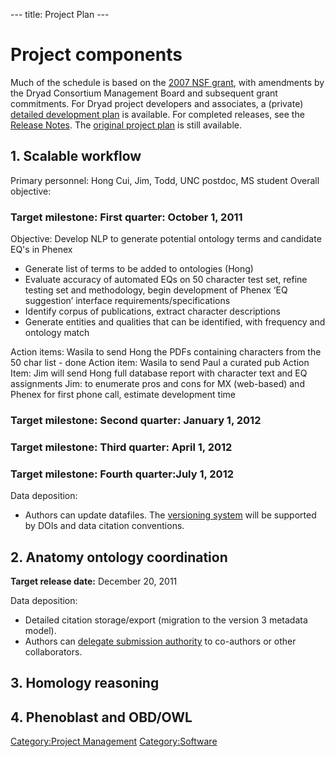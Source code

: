 ---
title: Project Plan
---

=Project components=

Much of the schedule is based on the [[MEDIA:Dryad.proj.descr.07.pdf|2007 NSF grant]], with amendments by the Dryad Consortium Management Board and subsequent grant commitments. For Dryad project developers and associates, a (private) [[WG:Detailed Development Plan|detailed development plan]] is available.  For completed releases, see the [[Release Notes]].  The [[Repository Development Plan 2006|original project plan]] is still available.

==1. Scalable workflow==
Primary personnel: Hong Cui, Jim, Todd, UNC postdoc, MS student
Overall objective: 

=== Target milestone: First quarter: October 1, 2011  ===
Objective: Develop NLP to generate potential ontology terms and candidate EQ's in Phenex
* Generate list of terms to be added to ontologies (Hong)
* Evaluate accuracy of automated EQs on 50 character test set, refine testing set and methodology, begin development of Phenex ‘EQ suggestion’ interface requirements/specifications
* Identify corpus of publications, extract character descriptions 
* Generate entities and qualities that can be identified, with frequency and ontology match

Action items: 
Wasila to send Hong the PDFs containing characters from the 50 char list - done
Action item: Wasila to send Paul a curated pub 
Action Item: Jim will send Hong full database report with character text and EQ assignments
Jim: to enumerate pros and cons for MX (web-based) and Phenex for first phone call, estimate development time

=== Target milestone: Second quarter: January 1, 2012  ===
=== Target milestone: Third quarter: April 1, 2012  ===
=== Target milestone: Fourth quarter:July 1, 2012  ===


Data deposition:
* Authors can update datafiles.  The [[Versioning|versioning system]] will be supported by DOIs and data citation conventions.

==2. Anatomy ontology coordination==

'''Target release date:''' December 20, 2011

Data deposition:
* Detailed citation storage/export (migration to the version 3 metadata model).
* Authors can [[Coauthor PIN|delegate submission authority]] to co-authors or other collaborators.

==3. Homology reasoning==


==4. Phenoblast and OBD/OWL==

[[Category:Project Management]]
[[Category:Software]]